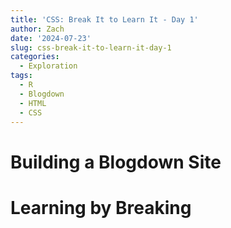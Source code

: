 ```yaml
---
title: 'CSS: Break It to Learn It - Day 1'
author: Zach
date: '2024-07-23'
slug: css-break-it-to-learn-it-day-1
categories:
  - Exploration
tags:
  - R
  - Blogdown
  - HTML
  - CSS
---
```


# Building a Blogdown Site


# Learning by Breaking